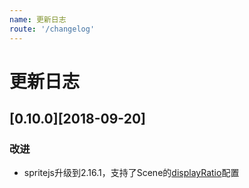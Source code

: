```yaml
---
name: 更新日志
route: '/changelog'
---
```



<GitHub link="https://github.com/spritejs/sprite-vue"/>

# 更新日志

## [0.10.0][2018-09-20]

### 改进

- spritejs升级到2.16.1，支持了Scene的[displayRatio](http://spritejs.org/#/zh-cn/guide/resolution?id=displayratio)配置
